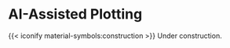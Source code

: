 # AI-Assisted Plotting {.unnumbered}

{{< iconify material-symbols:construction >}} Under construction.
